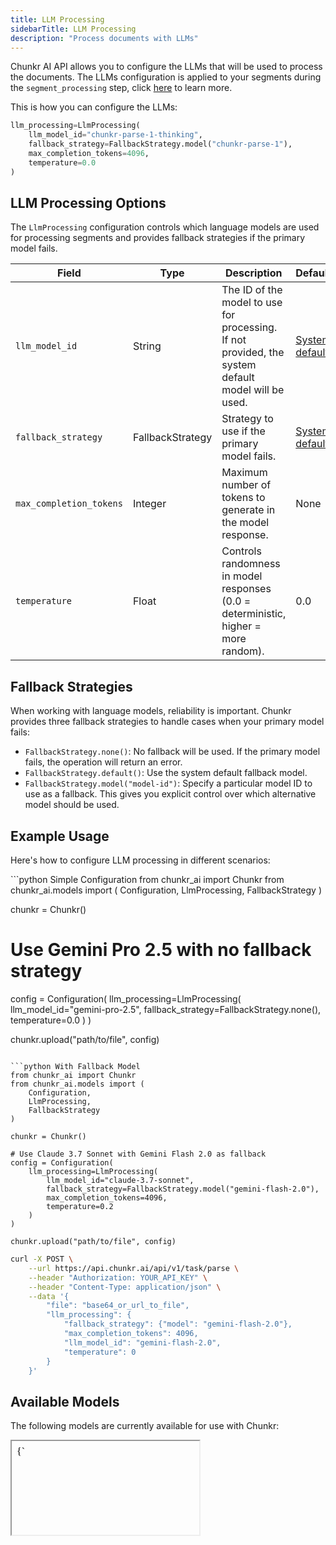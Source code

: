 ```yaml
---
title: LLM Processing
sidebarTitle: LLM Processing
description: "Process documents with LLMs"
---
```


Chunkr AI API allows you to configure the LLMs that will be used to process the documents. 
The LLMs configuration is applied to your segments during the `segment_processing` step, click [here](./segment-processing) to learn more.

This is how you can configure the LLMs:

```python
llm_processing=LlmProcessing(
    llm_model_id="chunkr-parse-1-thinking",
    fallback_strategy=FallbackStrategy.model("chunkr-parse-1"),
    max_completion_tokens=4096,
    temperature=0.0
)
```

## LLM Processing Options

The `LlmProcessing` configuration controls which language models are used for processing segments and provides fallback strategies if the primary model fails.

| Field | Type | Description | Default |
|-------|------|-------------|---------|
| `llm_model_id` | String | The ID of the model to use for processing. If not provided, the system default model will be used. | [System default](#available-models) |
| `fallback_strategy` | FallbackStrategy | Strategy to use if the primary model fails. | [System default](#available-models) |
| `max_completion_tokens` | Integer | Maximum number of tokens to generate in the model response. | None |
| `temperature` | Float | Controls randomness in model responses (0.0 = deterministic, higher = more random). | 0.0 |

## Fallback Strategies

When working with language models, reliability is important. Chunkr provides three fallback strategies to handle cases when your primary model fails:

- `FallbackStrategy.none()`: No fallback will be used. If the primary model fails, the operation will return an error.
- `FallbackStrategy.default()`: Use the system default fallback model.
- `FallbackStrategy.model("model-id")`: Specify a particular model ID to use as a fallback. This gives you explicit control over which alternative model should be used.

## Example Usage

Here's how to configure LLM processing in different scenarios:

<CodeGroup>
```python Simple Configuration
from chunkr_ai import Chunkr
from chunkr_ai.models import (
    Configuration,
    LlmProcessing,
    FallbackStrategy
)

chunkr = Chunkr()

# Use Gemini Pro 2.5 with no fallback strategy
config = Configuration(
    llm_processing=LlmProcessing(
        llm_model_id="gemini-pro-2.5",
        fallback_strategy=FallbackStrategy.none(),
        temperature=0.0
    )
)

chunkr.upload("path/to/file", config)
```

```python With Fallback Model
from chunkr_ai import Chunkr
from chunkr_ai.models import (
    Configuration,
    LlmProcessing,
    FallbackStrategy
)

chunkr = Chunkr()

# Use Claude 3.7 Sonnet with Gemini Flash 2.0 as fallback
config = Configuration(
    llm_processing=LlmProcessing(
        llm_model_id="claude-3.7-sonnet",
        fallback_strategy=FallbackStrategy.model("gemini-flash-2.0"),
        max_completion_tokens=4096,
        temperature=0.2
    )
)

chunkr.upload("path/to/file", config)
```

```bash cURL
curl -X POST \
    --url https://api.chunkr.ai/api/v1/task/parse \
    --header "Authorization: YOUR_API_KEY" \
    --header "Content-Type: application/json" \
    --data '{
        "file": "base64_or_url_to_file",
        "llm_processing": {
            "fallback_strategy": {"model": "gemini-flash-2.0"},
            "max_completion_tokens": 4096,
            "llm_model_id": "gemini-flash-2.0",
            "temperature": 0
        }
    }'
```
</CodeGroup>

## Available Models

The following models are currently available for use with Chunkr:

<iframe
  srcDoc={`
    <!DOCTYPE html>
    <html lang="en">
    <head>
        <meta charset="UTF-8">
        <meta name="viewport" content="width=device-width, initial-scale=1.0">
        <title>Available LLM Models</title>
        <style>
            body {
                font-family: -apple-system, BlinkMacSystemFont, 'Segoe UI', Roboto, Oxygen, Ubuntu, Cantarell, 'Open Sans', 'Helvetica Neue', sans-serif;
                margin: 0;
                padding: 20px;
                color: #333;
            }
            table {
                width: 100%;
                border-collapse: collapse;
                margin-bottom: 20px;
                border-radius: 8px;
                font-size: 14px;
            }
            th {
                background: #f5f5f5;
                padding: 10px;
                text-align: left;
                border-bottom: 1px solid #ddd;
                font-weight: 600;
            }
            td {
                padding: 10px;
                border-bottom: 1px solid #ddd;
            }
            .centered {
                text-align: center;
            }
            .model-id {
                font-family: monospace;
                background: #f7f7f7;
                padding: 2px 4px;
                border-radius: 4px;
                display: inline-block;
                vertical-align: middle;
            }
            .badge {
                display: inline-block;
                padding: 2px 8px;
                border-radius: 12px;
                font-size: 12px;
                font-weight: 500;
            }
            .badge-blue {
                background-color: #dbeafe;
                color: #1e40af;
            }
            .badge-gray {
                background-color: #f3f4f6;
                color: #6b7280;
            }
            .tag-default {
                background-color: #dcfce7;
                color: #166534;
                font-size: 12px;
                padding: 2px 8px;
                border-radius: 12px;
                display: inline-block;
                margin-left: 8px;
            }
            .tag-fallback {
                background-color: #ffedd5;
                color: #9a3412;
                font-size: 12px;
                padding: 2px 8px;
                border-radius: 12px;
                display: inline-block;
                margin-left: 8px;
            }
            #loading {
                text-align: center;
                padding: 20px;
                color: #666;
            }
            #error {
                text-align: center;
                padding: 20px;
                color: #ef4444;
                background: #fee2e2;
                border-radius: 4px;
            }
            .copy-button {
                background: transparent;
                border: none;
                cursor: pointer;
                padding: 4px;
                margin-left: 6px;
                border-radius: 4px;
                transition: background-color 0.2s;
                vertical-align: middle;
            }
            .copy-button:hover {
                background-color: #e9e9e9;
            }
            .copy-button svg {
                width: 16px;
                height: 16px;
                fill: #666;
            }
            .tooltip {
                position: relative;
                display: inline-block;
            }
            .tooltip .tooltiptext {
                visibility: hidden;
                width: 60px;
                background-color: #333;
                color: #fff;
                text-align: center;
                border-radius: 4px;
                padding: 5px;
                position: absolute;
                z-index: 1;
                bottom: 125%;
                left: 50%;
                margin-left: -30px;
                opacity: 0;
                transition: opacity 0.3s;
                font-size: 12px;
            }
            .tooltip .tooltiptext.show {
                visibility: visible;
                opacity: 1;
            }
        </style>
    </head>
    <body>
        <div id="loading">Loading available models...</div>
        <div id="error" style="display: none;"></div>
        <table id="models-table" style="display: none;">
            <thead>
                <tr>
                    <th>Model ID</th>
                    <th>Status</th>
                </tr>
            </thead>
            <tbody id="models-body">
            </tbody>
        </table>

        <script>
            // API endpoint
            const apiUrl = 'https://api.chunkr.ai/llm/models';
            
            async function fetchModels() {
                const loadingEl = document.getElementById('loading');
                const errorEl = document.getElementById('error');
                const tableEl = document.getElementById('models-table');
                const tableBodyEl = document.getElementById('models-body');
                
                try {
                    const response = await fetch(apiUrl);
                    if (!response.ok) {
                        throw new Error(\`API request failed: \${response.status}\`);
                    }
                    
                    const models = await response.json();
                    
                    // Hide loading, show table
                    loadingEl.style.display = 'none';
                    tableEl.style.display = 'table';
                    
                    // Sort models alphabetically by ID
                    models.sort((a, b) => a.id.localeCompare(b.id));

                    // Populate table
                    models.forEach(model => {
                        const row = document.createElement('tr');
                        
                        // Model ID cell
                        const idCell = document.createElement('td');
                        const idCode = document.createElement('span');
                        idCode.className = 'model-id';
                        idCode.textContent = model.id;
                        idCell.appendChild(idCode);
                        
                        // Copy button with icon
                        const copyButton = document.createElement('button');
                        copyButton.className = 'copy-button tooltip';
                        copyButton.setAttribute('data-model-id', model.id);
                        copyButton.innerHTML = '<svg xmlns="http://www.w3.org/2000/svg" viewBox="0 0 24 24"><path d="M16 1H4c-1.1 0-2 .9-2 2v14h2V3h12V1zm3 4H8c-1.1 0-2 .9-2 2v14c0 1.1.9 2 2 2h11c1.1 0 2-.9 2-2V7c0-1.1-.9-2-2-2zm0 16H8V7h11v14z"/></svg>';
                        
                        // Tooltip for copy feedback
                        const tooltip = document.createElement('span');
                        tooltip.className = 'tooltiptext';
                        tooltip.textContent = 'Copied!';
                        copyButton.appendChild(tooltip);
                        
                        // Add event listener to copy button
                        copyButton.addEventListener('click', function() {
                            const modelId = this.getAttribute('data-model-id');
                            const tooltipEl = this.querySelector('.tooltiptext');
                            
                            // Copy to clipboard
                            navigator.clipboard.writeText(modelId).then(function() {
                                // Show tooltip
                                tooltipEl.classList.add('show');
                                
                                // Hide tooltip after 2 seconds
                                setTimeout(function() {
                                    tooltipEl.classList.remove('show');
                                }, 2000);
                            }).catch(function() {
                                tooltipEl.textContent = 'Failed!';
                                tooltipEl.classList.add('show');
                                
                                setTimeout(function() {
                                    tooltipEl.classList.remove('show');
                                    tooltipEl.textContent = 'Copied!';
                                }, 2000);
                            });
                        });
                        
                        idCell.appendChild(copyButton);
                        
                        // Status cell - shows badges for default and fallback status
                        const statusCell = document.createElement('td');
                        
                        // Create badge container 
                        const badgeContainer = document.createElement('div');
                        
                        if (model.default) {
                            const defaultTag = document.createElement('span');
                            defaultTag.className = 'tag-default';
                            defaultTag.textContent = 'System Default';
                            badgeContainer.appendChild(defaultTag);
                        }
                        
                        if (model.fallback) {
                            const fallbackTag = document.createElement('span');
                            fallbackTag.className = 'tag-fallback';
                            fallbackTag.textContent = 'System Fallback';
                            badgeContainer.appendChild(fallbackTag);
                        }
                        
                        if (!model.default && !model.fallback) {
                            const availableTag = document.createElement('span');
                            availableTag.className = 'badge badge-gray';
                            availableTag.textContent = 'Available';
                            badgeContainer.appendChild(availableTag);
                        }
                        
                        statusCell.appendChild(badgeContainer);
                        
                        // Add cells to row
                        row.appendChild(idCell);
                        row.appendChild(statusCell);
                        
                        // Add row to table
                        tableBodyEl.appendChild(row);
                    });
                    
                } catch (err) {
                    // Show error
                    loadingEl.style.display = 'none';
                    errorEl.style.display = 'block';
                    errorEl.textContent = \`Error loading models: \${err.message}\`;
                }
            }
            
            // Fetch models when page loads
            fetchModels();
        </script>
    </body>
    </html>
  `}
  style={{
    width: "100%",
    height: "600px",
    border: "1px solid #eaeaea",
    borderRadius: "8px",
    overflow: "hidden"
  }}
/>

> **Note**: This table is dynamically generated by fetching data from our API. Model availability may change over time.

